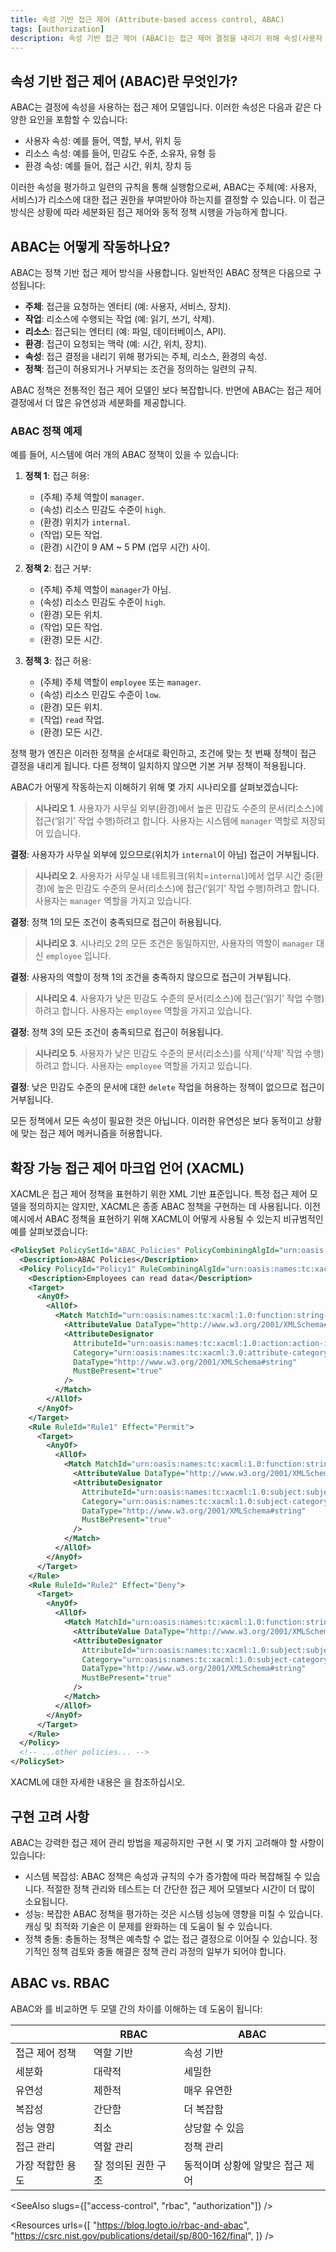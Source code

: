 ```yaml
---
title: 속성 기반 접근 제어 (Attribute-based access control, ABAC)
tags: [authorization]
description: 속성 기반 접근 제어 (ABAC)는 접근 제어 결정을 내리기 위해 속성(사용자 역할, 리소스 속성, 환경 조건 등)을 사용하는 접근 제어 모델입니다. 이는 보호된 리소스에 대한 접근을 관리하는 유연하고 동적인 방법입니다.
---
```


## 속성 기반 접근 제어 (ABAC)란 무엇인가?

ABAC는 <Ref slug="access-control" /> 결정에 속성을 사용하는 접근 제어 모델입니다. 이러한 속성은 다음과 같은 다양한 요인을 포함할 수 있습니다:

- 사용자 속성: 예를 들어, 역할, 부서, 위치 등
- 리소스 속성: 예를 들어, 민감도 수준, 소유자, 유형 등
- 환경 속성: 예를 들어, 접근 시간, 위치, 장치 등

이러한 속성을 평가하고 일련의 규칙을 통해 실행함으로써, ABAC는 주체(예: 사용자, 서비스)가 리소스에 대한 접근 권한을 부여받아야 하는지를 결정할 수 있습니다. 이 접근 방식은 상황에 따라 세분화된 접근 제어와 동적 정책 시행을 가능하게 합니다.

## ABAC는 어떻게 작동하나요?

ABAC는 정책 기반 접근 제어 방식을 사용합니다. 일반적인 ABAC 정책은 다음으로 구성됩니다:

- **주체**: 접근을 요청하는 엔터티 (예: 사용자, 서비스, 장치).
- **작업**: 리소스에 수행되는 작업 (예: 읽기, 쓰기, 삭제).
- **리소스**: 접근되는 엔터티 (예: 파일, 데이터베이스, API).
- **환경**: 접근이 요청되는 맥락 (예: 시간, 위치, 장치).
- **속성**: 접근 결정을 내리기 위해 평가되는 주체, 리소스, 환경의 속성.
- **정책**: 접근이 허용되거나 거부되는 조건을 정의하는 일련의 규칙.

ABAC 정책은 전통적인 접근 제어 모델인 <Ref slug="rbac" />보다 복잡합니다. 반면에 ABAC는 접근 제어 결정에서 더 많은 유연성과 세분화를 제공합니다.

### ABAC 정책 예제

예를 들어, 시스템에 여러 개의 ABAC 정책이 있을 수 있습니다:

1. **정책 1**: 접근 허용:

    - (주체) 주체 역할이 `manager`.
    - (속성) 리소스 민감도 수준이 `high`.
    - (환경) 위치가 `internal`.
    - (작업) 모든 작업.
    - (환경) 시간이 9 AM ~ 5 PM (업무 시간) 사이.

2. **정책 2**: 접근 거부:

    - (주체) 주체 역할이 `manager`가 아님.
    - (속성) 리소스 민감도 수준이 `high`.
    - (환경) 모든 위치.
    - (작업) 모든 작업.
    - (환경) 모든 시간.

3. **정책 3**: 접근 허용:

    - (주체) 주체 역할이 `employee` 또는 `manager`.
    - (속성) 리소스 민감도 수준이 `low`.
    - (환경) 모든 위치.
    - (작업) `read` 작업.
    - (환경) 모든 시간.

정책 평가 엔진은 이러한 정책을 순서대로 확인하고, 조건에 맞는 첫 번째 정책이 접근 결정을 내리게 됩니다. 다른 정책이 일치하지 않으면 기본 거부 정책이 적용됩니다.

ABAC가 어떻게 작동하는지 이해하기 위해 몇 가지 시나리오를 살펴보겠습니다:

> **시나리오 1**. 사용자가 사무실 외부(환경)에서 높은 민감도 수준의 문서(리소스)에 접근(‘읽기’ 작업 수행)하려고 합니다. 사용자는 시스템에 `manager` 역할로 저장되어 있습니다.
  
**결정**: 사용자가 사무실 외부에 있으므로(위치가 `internal`이 아님) 접근이 거부됩니다.

> **시나리오 2**. 사용자가 사무실 내 네트워크(위치=`internal`)에서 업무 시간 중(환경)에 높은 민감도 수준의 문서(리소스)에 접근(‘읽기’ 작업 수행)하려고 합니다. 사용자는 `manager` 역할을 가지고 있습니다.

**결정**: 정책 1의 모든 조건이 충족되므로 접근이 허용됩니다.

> **시나리오 3**. 시나리오 2의 모든 조건은 동일하지만, 사용자의 역할이 `manager` 대신 `employee` 입니다.

**결정**: 사용자의 역할이 정책 1의 조건을 충족하지 않으므로 접근이 거부됩니다.

> **시나리오 4**. 사용자가 낮은 민감도 수준의 문서(리소스)에 접근(‘읽기’ 작업 수행)하려고 합니다. 사용자는 `employee` 역할을 가지고 있습니다.

**결정**: 정책 3의 모든 조건이 충족되므로 접근이 허용됩니다.

> **시나리오 5**. 사용자가 낮은 민감도 수준의 문서(리소스)를 삭제(‘삭제’ 작업 수행)하려고 합니다. 사용자는 `employee` 역할을 가지고 있습니다.

**결정**: 낮은 민감도 수준의 문서에 대한 `delete` 작업을 허용하는 정책이 없으므로 접근이 거부됩니다.

모든 정책에서 모든 속성이 필요한 것은 아닙니다. 이러한 유연성은 보다 동적이고 상황에 맞는 접근 제어 메커니즘을 허용합니다.

## 확장 가능 접근 제어 마크업 언어 (XACML)

XACML은 접근 제어 정책을 표현하기 위한 XML 기반 표준입니다. 특정 접근 제어 모델을 정의하지는 않지만, XACML은 종종 ABAC 정책을 구현하는 데 사용됩니다. 이전 예시에서 ABAC 정책을 표현하기 위해 XACML이 어떻게 사용될 수 있는지 비규범적인 예를 살펴보겠습니다:

```xml
<PolicySet PolicySetId="ABAC_Policies" PolicyCombiningAlgId="urn:oasis:names:tc:xacml:3.0:policy-combining-algorithm:deny-overrides">
  <Description>ABAC Policies</Description>
  <Policy PolicyId="Policy1" RuleCombiningAlgId="urn:oasis:names:tc:xacml:3.0:rule-combining-algorithm:deny-overrides">
    <Description>Employees can read data</Description>
    <Target>
      <AnyOf>
        <AllOf>
          <Match MatchId="urn:oasis:names:tc:xacml:1.0:function:string-equal">
            <AttributeValue DataType="http://www.w3.org/2001/XMLSchema#string">read</AttributeValue>
            <AttributeDesignator
              AttributeId="urn:oasis:names:tc:xacml:1.0:action:action-id"
              Category="urn:oasis:names:tc:xacml:3.0:attribute-category:action"
              DataType="http://www.w3.org/2001/XMLSchema#string"
              MustBePresent="true"
            />
          </Match>
        </AllOf>
      </AnyOf>
    </Target>
    <Rule RuleId="Rule1" Effect="Permit">
      <Target>
        <AnyOf>
          <AllOf>
            <Match MatchId="urn:oasis:names:tc:xacml:1.0:function:string-equal">
              <AttributeValue DataType="http://www.w3.org/2001/XMLSchema#string">employee</AttributeValue>
              <AttributeDesignator
                AttributeId="urn:oasis:names:tc:xacml:1.0:subject:subject-id"
                Category="urn:oasis:names:tc:xacml:1.0:subject-category:access-subject"
                DataType="http://www.w3.org/2001/XMLSchema#string"
                MustBePresent="true"
              />
            </Match>
          </AllOf>
        </AnyOf>
      </Target>
    </Rule>
    <Rule RuleId="Rule2" Effect="Deny">
      <Target>
        <AnyOf>
          <AllOf>
            <Match MatchId="urn:oasis:names:tc:xacml:1.0:function:string-equal">
              <AttributeValue DataType="http://www.w3.org/2001/XMLSchema#string">user</AttributeValue>
              <AttributeDesignator
                AttributeId="urn:oasis:names:tc:xacml:1.0:subject:subject-id"
                Category="urn:oasis:names:tc:xacml:1.0:subject-category:access-subject"
                DataType="http://www.w3.org/2001/XMLSchema#string"
                MustBePresent="true"
              />
            </Match>
          </AllOf>
        </AnyOf>
      </Target>
    </Rule>
  </Policy>
  <!-- ...other policies... -->
</PolicySet>
```

XACML에 대한 자세한 내용은 <Ref slug="xacml" />을 참조하십시오.

## 구현 고려 사항

ABAC는 강력한 접근 제어 관리 방법을 제공하지만 구현 시 몇 가지 고려해야 할 사항이 있습니다:

- 시스템 복잡성: ABAC 정책은 속성과 규칙의 수가 증가함에 따라 복잡해질 수 있습니다. 적절한 정책 관리와 테스트는 더 간단한 접근 제어 모델보다 시간이 더 많이 소요됩니다.
- 성능: 복잡한 ABAC 정책을 평가하는 것은 시스템 성능에 영향을 미칠 수 있습니다. 캐싱 및 최적화 기술은 이 문제를 완화하는 데 도움이 될 수 있습니다.
- 정책 충돌: 충돌하는 정책은 예측할 수 없는 접근 결정으로 이어질 수 있습니다. 정기적인 정책 검토와 충돌 해결은 정책 관리 과정의 일부가 되어야 합니다.

## ABAC vs. RBAC

ABAC와 <Ref slug="rbac" />를 비교하면 두 모델 간의 차이를 이해하는 데 도움이 됩니다:

|                       | RBAC                            | ABAC                              |
|-----------------------|---------------------------------|-----------------------------------|
| 접근 제어 정책        | 역할 기반                        | 속성 기반                           |
| 세분화                | 대략적                          | 세밀한                             |
| 유연성                | 제한적                          | 매우 유연한                        |
| 복잡성                | 간단함                           | 더 복잡함                          |
| 성능 영향             | 최소                             | 상당할 수 있음                      |
| 접근 관리             | 역할 관리                        | 정책 관리                           |
| 가장 적합한 용도       | 잘 정의된 권한 구조               | 동적이며 상황에 알맞은 접근 제어       |

<SeeAlso slugs={["access-control", "rbac", "authorization"]} />

<Resources
  urls={[
    "https://blog.logto.io/rbac-and-abac",
    "https://csrc.nist.gov/publications/detail/sp/800-162/final",
  ]}
/>
